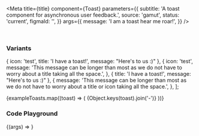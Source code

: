

<Meta
  title={title}
  component={Toast}
  parameters={{
    subtitle: 'A toast component for asynchronous user feedback.',
    source: 'gamut',
    status: 'current',
    figmaId: '',
  }}
  args={{
    message: 'I am a toast hear me roar!',
  }}
/>

<br />

### Variants

  { icon: 'test', title: 'I have a toast!', message: "Here's to us :)" },
  {
    icon: 'test',
    message:
      'This message can be longer than most as we do not have to worry about a title taking all the space.',
  },
  { title: 'I have a toast!', message: "Here's to us :)" },
  {
    message:
      'This message can be longer than most as we do not have to worry about a title or icon taking all the space.',
  },
];

<Story name="Layouts">
  <GridBox
    paddingY={24}
    rowGap={32}
    columnGap={32}
    gridTemplateColumns="max-content max-content"
  >
    {exampleToasts.map((toast) => (
      <Box>
        <Text variant="title-xs" mb={16}>
          {Object.keys(toast).join('-')}
        </Text>
        <Toast key={toast.message} {...toast} />
      </Box>
    ))}
  </GridBox>
</Story>

### Code Playground

<Canvas>
  <Story name="Toast">{(args) => <Toast {...args} />}</Story>
</Canvas>

<PropsTable story="Toast" />
